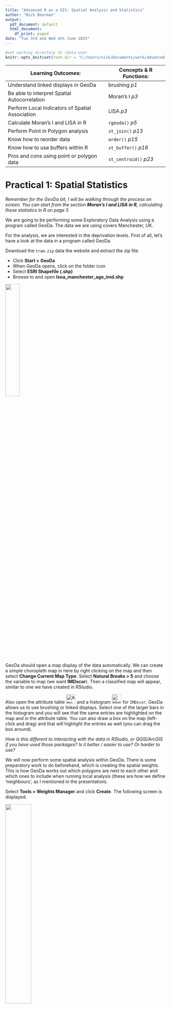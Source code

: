 ```yaml
---
title: "Advanced R as a GIS: Spatial Analysis and Statistics"
author: "Nick Bearman"
output:
  pdf_document: default
  html_document:
    df_print: paged
date: "Tue 3rd and Wed 4th June 2025"
---
```


```r
#set working directory to /data-user
knitr::opts_knit$set(root.dir = 'C:/Users/nick/Documents/work/advanced-r-gis/data-user')
```

Learning Outcomes: | Concepts & R Functions:  
-------- | --------  
Understand linked displays in GeoDa |  brushing *p1*  
Be able to interpret Spatial Autocorrelation | Moran's I *p3* 
Perform Local Indicators of Spatial Association | LISA *p3*  
Calculate Moran's I and LISA in R | `rgeoda()` *p5*
Perform Point in Polygon analysis | `st_join()` *p13*
Know how to reorder data | `order()` *p15*  
Know how to use buffers within R  | `st_buffer()` *p16*   
Pros and cons using point or polygon data | `st_centroid()` *p23*
<!-- Tables have a max line length, if it is too long, the table gets shrunk -->


# Practical 1: Spatial Statistics

*Remember for the GeoDa bit, I will be walking through the process on screen. You can start from the section **Moran's I and LISA in R**, calculating these statistics in R on page 5*

We are going to be performing some Exploratory Data Analysis using a program called GeoDa. The data we are using covers Manchester, UK. 

For the analysis, we are interested in the deprivation levels. First of all, let's have a look at the data in a program called GeoDa.

Download the `tram.zip` data the website and extract the zip file. 

- Click **Start > GeoDa** 
- When GeoDa opens, click on the folder icon 
- Select **ESRI Shapefile (.shp)** 
- Browse to and open **lsoa_manchester_age_imd.shp** 

![](images/geoda-file-open-shape-file.png){ height=30% }



GeoDa should open a map display of the data automatically. We can create a simple choropleth map in here by right clicking on the map and then select **Change Current Map Type**. Select **Natural Breaks > 5** and choose the variable to map (we want **IMDscor**). Then a classified map will appear, similar to one we have created in RStudio. 

Also open the attribute table ![Attribute Table](images/attribute-table.png){ height=30 } and a histogram ![Histogram](images/histogram.png){ height=30 } for `IMDscor`. GeoDa allows us to use brushing or linked displays. Select one of the larger bars in the histogram and you will see that the same entries are highlighted on the map and in the attribute table. You can also draw a box on the map (left-click and drag) and that will highlight the entries as well (you can drag the box around). 

*How is this different to interacting with the data in RStudio, or QGIS/ArcGIS if you have used those packages? Is it better / easier to use? Or harder to use?*

We will now perform some spatial analysis within GeoDa. There is some preparatory work to do beforehand, which is creating the spatial weights. This is how GeoDa works out which polygons are next to each other and which ones to include when running local analysis (these are how we define 'neighbours', as I mentioned in the presentation).

Select **Tools > Weights Manager** and click **Create**.  The following screen is displayed. 

![](images/weights.png){ height=40% }

- Select **Add ID Variable...** and accept the default name.  
- You now need to choose the neighbourhood weight method.  Select **Queen contiguity** and click **Create**.  
- The neighbourhood weight matrix is saved in a file.  A suggested name is given.  This is the LSOA shape file name with a suffix of .gal.  Select **Save** and after a few seconds you should see a message **Weights file `lsoa_manchester_age_imd.gal` created successfully**.  
- Click **OK** on this window and **Close** on the Weights File Creation window. The Weights Manager window should show the details of the neighbours you have just selected. 

Click ![](images/histogram-button.png){ height=20 } within the Weights Manager window and you can see how many neighbours each polygon has. In my data, five is the most common number of neighbours. Close this and open the **Connectivity Map**, which shows the neighbours for each polygon. Close this and the Weights Manager when you are happy with it. 

## Moran's I

We can now start to explore the spatial patterns of the model we want to develop.  Click on the **Space** item on the GeoDa menu.  First we are going to look at the global indicator of spatial autocorrelation.  Select the first menu item **Univariate Moran's I**.  A list of variables is displayed.  Choose the `IMDscor` variable.  Select the weights file we created earlier. 

![](images/morans-i.png){ height=40% }

A new window opens with a scatter plot of the IMDscor variable and the lagged IMDscor variable.  The lagged IMDscor variable is the value of the IMD Score for the selected neighbourhood and its neighbours as defined when we set the spatial weights.  The scatter-plot suggests a positive correlation between the variables.  This means that there is a weak positive spatial autocorrelation. It has a value of 0.549 confirming this positive spatial autocorrelation. We will now look at the local indicators of spatial association.  

## Local Indicators of Spatial Association (LISA)

- Select **Space > Univariate Local Moran's I**. 
- Select the `IMDscor` variable from the list displayed and select the weights file used earlier (it should be selected automatically). 
- A screen with three check boxes is shown.  Check all three and click **OK**.  A number of windows are produced. 
- The scatter plot is the same as we produced in the previous section. The two maps shown below are produced.  You will probably need to expand them to full screen to see the legends and patterns displayed. 

![](images/lisa.png){ height=35% }

The first map shows the extent to which neighbouring areas are clustered:  
  
- red areas are neighbourhoods with a high proportion of deprived areas surrounded by similar neighbourhoods 
- darker blue areas are neighbourhoods with a low proportion of deprived areas surrounded by similar neighbourhoods 
- lighter blue areas are neighbourhoods with a low proportion of deprived areas surrounded by neighbourhoods with a high proportion of deprived areas 
- pink areas are neighbourhoods with a high proportion of deprived areas surrounded by neighbourhoods with a low proportion of deprived areas 
- white areas are neighbourhoods where the surrounding neighbourhoods do not generate a statistically significant relationship. 

The second map shows the level of statistical significance.  The values are 0.05, 0.01 and 0.001.

We can see that areas of high and low deprivation cluster together.

Now that we have the clustering output, we can save these to the shapefile and then load them into R to map or to do other analysis. *Moving data from one GIS application to another is something that happens regularly with many of the projects I am working on!* 

Right click on the map and choose **Save Results**. Tick all three boxes (to save all of the results). This will create a new variable in the shapefile for each of the results we are saving. It should look like this:

![](images/save-lisa.png){ height=20% }

Open the attribute table within GeoDa ![](images/attribute-table.png){ height=20 } and you can see the three new variables on the right hand side of the table. Click the Save button ![](images/save.png){ height=20 } to save the updated shapefile. 

## Moran's I and LISA in R (optional exercise)

There is a library for R, that allows us to do many of the GeoDa analyses inside R. It is called `rgeoda` and more details are at: 
https://geodacenter.github.io/rgeoda/. There is also a very good tutorial at https://geodacenter.github.io/rgeoda/articles/rgeoda_tutorial.html which I'd recommend if you are interested in more details. 

To mirror the Moran's I and LISA analysis we did in GeoDa, load the libraries. Remember to install the `rgeoda` package if you need to: 

```r
library(rgeoda)
library(sf)
library(tmap)
```

Load the `lsoa_manchester_age_imd.shp` file from the `trams.zip` file:


```r
#read in shapefile
manchester_lsoa <- st_read("lsoa_manchester_age_imd.shp")
```

Calculate the spatial weights: We are using Queen weights by default, but there are also many other options. 

```r
# Calculate Spatial Weights
queen_w <- queen_weights(manchester_lsoa)
summary(queen_w)
```

If we want to, we can integrate the neighbours of a specific polygon:


```r
# To access the details of the weights: e.g. list the neighbours of a specified observation:
nbrs <- get_neighbors(queen_w, idx = 1)
cat("\nNeighbors of the 1-st observation are:", nbrs)
```

We can replicate the Moran's I scatter plot in R. This is not built into the RGeoDa library, so there is a bit of leg work to replicate it. *If you are interested in the background, have a look at https://github.com/GeoDaCenter/rgeoda/issues/41*. 

Our Moran's I scatter plot in GeoDa is the imd value on the x axis, and the lagged imd value on the Y axis. The lagged IMD value is the average value for each LSOA's neighbour, as defined using the neighbourhood tools earlier. This is termed the spatial lag (neighbourhood's average value) and we calculate this based on the weights we have just calculated:

```r
lag <- spatial_lag(queen_w, manchester_lsoa['IMDscor'])
```
```r
lag
```

`lag` is now our lagged value (Y axis). `manchester_lsoa$IMDscor` is our IMD score (X axis). 

Unfortunately they are not in the same format. The `lag` variable is a `list` and we need to make it an integer. 

```r
#unlist
lag <- as.integer(unlist(lag))
#extract data
imd <- manchester_lsoa$IMDscor
```
```r
#plot graph
plot(imd,lag)
```

In GeoDa the values are also rescaled, and we can do this with the `scale()` function:

```r
plot(scale(imd),scale(lag))
```

We also need to calculate the Moran's I value. This is the correlation between the IMD data (`imd`) and the lagged data (`lag`) multiplied by the standard deviation of the lagged data divided by the standard deviation of the imd data. 

```r
#Calculate Moran's I value
I <- cor(imd, lag) * sd(lag) / sd(imd)
```

We can then add this to the plot:
```r
plot(scale(imd),scale(lag), main = paste0("Moran's I: ",round(I,3)))
#add line
abline(0,I, col = "red")
```

We can also perform our LISA calculation. We need to extract the column we want to use (`IMDscor`) and then use that with the existing weights variable:

```r
# Calculating Local Indicators of Spatial Association–LISA
# Local Moran

manchester_IMD <- manchester_lsoa["IMDscor"]
lisa <- local_moran(queen_w, manchester_IMD)
```

This `lisa` object contains all of the results, and we can access them using a number of commands:

```r
#Get the values of the local Moran's I
lms <- lisa_values(gda_lisa = lisa)
```

```r
lms
```

```r
#get the pseudo-p values of significance of local Moran computation, the green significance map
pvals <- lisa_pvalues(lisa)
```

```r
pvals
```

```r
#get the cluster indicators of local Moran computation, the blue-red map values
cats <- lisa_clusters(lisa, cutoff = 0.05)
```

```r
cats
```

These are stored as values of `1` to `5`, accessible through:

```r
lbls <- lisa_labels(lisa)
lbls
```
*Formally, there are also values `6 Undefined` and `7 Isolated` although they are rarely used, and not present in our data for Greater Manchester.* 

We can use the `table()` command to see how many entries of each there are in the `cats` variable:

```r
table(cats)
```

We can also then map our data:

```r
#join labels on to the data
  manchester_lsoa$lisaCats <- cats

# access colours and labels
  lisa_colors <- lisa_colors(lisa)
  lisa_labels <- lisa_labels(lisa)
```
```r
#draw map
tm_shape(manchester_lsoa) +
  tm_polygons(fill = "lisaCats",
              fill.scale = tm_scale_categorical(values = lisa_colors[1:5], 
                                                labels = lisa_labels[1:5]))
```

We have restricted the colours and labels to the first five (`[1:5]`) because we do not need numbers `6` and `7` for this data. 

For more information on the mapping, see the tutorial at https://geodacenter.github.io/rgeoda/articles/rgeoda_tutorial.html#exploratory-spatial-data-analysis. 

\newpage

# Practical 2: Spatial Decision Making

We are going to be looking at a range of data for the tram system in Greater Manchester using spatial joins and spatial overlays RStudio. 

Now is a good time to remind you about using scripts (i.e. make sure you use one!). It's also a good idea to use the project facility within RStudio. To do this, open RStudio, click **File > New Project...**. Then click **New Directory > Empty Project**, select a folder (e.g. Documents) and then type a new folder name where the project will be saved. Finally click **Create Project**. This will be your working directory. Projects allow RStudio to keep related files (e.g. scripts) together. 

### Plotting maps

First, we are going to plot our data. This is a quick recap from previous work, but it is worth doing. Let's load the libraries we need. 

```r
library(sf)
library(tmap)
```

We are also going to be using data from `tram.zip`. Download and extract the data into your working directory. 

Next, read in some data and plot the data.

```r
#read in data
  manchester_lsoa <- st_read("lsoa_manchester_age_imd.shp")
  
```

```r
#plot data
  qtm(manchester_lsoa)
```

Also, checkout what attributes we have in the data:

```r
  head(manchester_lsoa)
```

We have a selection of different columns here. Of particular note are the `IMDscor`, `IMDrank` and `IMDdecl` columns - containing IMD data (score, rank and decile). We also have the total number of people in each LSOA (`AllUslR`) and the population in a range of age groups. The age data we have used before - see [Introduction to Spatial Data & Using R as a GIS](https://github.com/nickbearman/intro-r-spatial-analysis) course for details.  

The IMD data is new. This is the Index of Multiple Deprivation, and consists of a measure of deprivation for each LSOA. <!-- More details on IMD --> 

*There are 3 measures in this data - the IMD score, rank and decile. We will primarily be using the score, where the area with the highest score is the most deprived (with a rank of 1 and in the first decile).*

We can map this data by adapting our mapping code:

```r
tm_shape(manchester_lsoa) +
  tm_polygons(fill = "IMDscor",
              fill.scale = tm_scale_intervals(values = "brewer.blues", n = 6, style = "jenks"),
              fill.legend = tm_legend(title = "IMD Score"))
```

Now we have a map of IMD by LSOA in Greater Manchester. 

*You may have noticed we are using the 2011 Census LSOA boundaries. This is because the IMD data (from 2019) are only available in these boundaries, they have not been updated yet for the 2021 Census LSOA boundaries. Only 3.1% of LSOA boundaries have changed between the two censuses https://www.ons.gov.uk/peoplepopulationandcommunity/healthandsocialcare/healthandwellbeing/articles/generalhealthbyagesexanddeprivationenglandandwales/census2021.*

*The next version of the IMD for England is due out in late 2025 or 2026 and usually Wales, Scotland and NI follow soon after that. More details at https://ocsi.uk/2023/07/10/we-are-updating-the-english-indices-of-deprivation/ if you are interested.*

## Public Transport Services

Public transport has an important role to play in tackling deprivation. We can use RStudio to see where the trams in Manchester run and how they relate to deprived areas. 
We have a selection of tram data available in the `tram.zip` file we downloaded earlier. 
  
Load the tram line data:
  
```r
# read in tramlines
  tramlines <- st_read("Metrolink_Lines_Functional.shp")
```

The tram line data are just context for us at the moment. Have a look at them using `qtm()` and `head()` and then we can move on to the tram station data. 

We also need the tram stations, which are only available as a CSV file with Eastings and Northings:

```r
#read in CSV with tram station locations
  stations_CSV <- read.csv("TfGMMetroRailStops.csv", header = TRUE)
```

It should look like this:

```r
head(stations_CSV)
```

This data file actually contains both Railway stations and Tram stations. For this work, we only need the tram station data, so let's create a subset. Have a look at the data:

```r
View(stations_CSV)
```

`View()` is a handy function that allows us to view the data in a scrollable window. Very useful for data exploration. Note that there is a column called `NETTYP` (third from the right) which has two values - `M` for Metrolink station and `R` for railway station. 

We can use the `which()` function to select out which rows are metrolink stations:

```r
which(stations_CSV$NETTYP == "M")
```

However this just gives us a list of numbers - in fact, the index numbers. If we run `stations_CSV[92,]` it will show us just row 92, a Metrolink station called `Abraham Moss`. 

We can use this to do a subset of the data - select out these ones, and save them as a new variable:

```r
#subset out Metrolink stations
metrolink_stations_CSV <- stations_CSV[which(stations_CSV$NETTYP == "M"),]
```
```r
head(metrolink_stations_CSV)
```

We now need to convert this to a `sf` layer, like we did with the crime data in the Introduction course. 

From `head(metrolink_stations_CSV)`, we can see that the data consists of a number of columns, each with a heading. Two of these are called **GMGRFE** and **GMGRFN**. These are the columns that give the coordinates (Eastings, column ending in `E` and Northings, column ending in `N`) in the British National Grid Coordinate Reference System of each station. 

There are also other columns, with various information. At the moment, the data is just in a data frame object - not any kind of spatial object. The numbers in the columns are just numbers. R doesn't know they are coordinates (and therefore spatial data) until we explicitly tell it.

To turn it into a spatial layer, enter the following:

```r
#make as a sf layer
tram_stations <- st_as_sf(metrolink_stations_CSV, coords = c('GMGRFE', 'GMGRFN'), crs = 27700)
```

This function `st_as_sf()` is a generic function allowing us to create `sf` objects. In this case it takes the `metrolink_stations_CSV` variable, extracts the coordinates `coords = c('GMGRFE', 'GMGRFN')` and sets the CRS to British National Grid `crs = 27700`. 

Try `head(tram_stations)` to see the attribute table, similar to earlier. We can also plot the tram stations, with the tram lines for context:

```r
#plot just tram stations
tm_shape(tram_stations) +
  tm_dots(points.only = "ifany", fill = "darkred") 
```

```r
#plot tram stations and tram lines, for context
tm_shape(tram_stations) +
  tm_dots(points.only = "ifany", size = 0.4, fill = "darkred") +
  tm_shape(tramlines) +
  tm_lines(col = "black")
```

We can also plot the data, on top of the Greater Manchester LSOAs. We will be making use of this in the next section. 

```r
#plot tram stations and LSOAs
tm_shape(tram_stations) +
  tm_dots(points.only = "ifany", size = 0.4, fill = "darkred") +
  tm_shape(manchester_lsoa) +
  tm_borders()
```

## IMD of Tram Station Catchment Areas

Now we know where the tram stations are, and we can overlay that with the LSOA data as we showed in the previous map. 

We can see what the deprivation level is at each tram station, using a point in polygon analysis. The points are the tram stations and the polygons are the LSOAs. 

```r
#spatial join
stations_in_LSOA <- st_join(tram_stations, manchester_lsoa)

#view the data
View(stations_in_LSOA)
```

At the moment, we have just picked one tram stations for each LSOA. Most LSOAs only have one tram station in them, so this isn't a problem. 

However some LSOAs will have more than one tram station in them. We can see this by counting how many tram stations are in each LSOA: 

*We will need to use the `dplyr` library for this - make sure you install it if you haven't got it already*

```r
#count stations in LSOA
library(dplyr)
stations_in_LSOA_count <- count(as_tibble(stations_in_LSOA), NAME)
```

The easiest way to view this is to open it in a `View()` tab:

```r
View(stations_in_LSOA_count)
```

We can then also sort the columns - click on the arrows by the **n** column. ![](images/arrows.png){ height=20 } You can see several LSOAs have more than one tram station within them, e.g. Manchester 054C. 

If you look for Manchester 054C in the `stations_in_LSOA` variable - again, easiest in a `View()` tab and reorder the data - then you can see the LSOA Manchester 054C is listed three times, against each tram station it is in: **Exchange Square, Market Street and Victoria**. 

We can also do this visually - which might make it easier to see what is going on. We can plot a map on one LSOA to see now many tram stations there are. 

First of all we need to know which LSOA we are interested in. R uses indexes to identify things. So we know Manchester 054C has more than one station in it. We can use `which()` to find out the index of Manchester 054C.

```r
which(manchester_lsoa$NAME == "Manchester 054C")
```
Which will tell us it is `1643`. We can then plug this into some map code:

```r
#example of LSOA with more than one tram station in
tm_shape(manchester_lsoa[1643,]) +
  tm_borders() +
  tm_shape(tram_stations) +
  tm_dots(size = 0.4, fill = "darkred") +
  tm_shape(manchester_lsoa) +
  tm_borders(col = "grey") +
  tm_shape(tramlines) +
  tm_lines(col = "black")
```

Here we see the tram stations (red dots) the tram line (black) and the LSOA boundaries (grey). *Remember the order of the map layers is key - the first one (in this case `tm_shape(manchester_lsoa[1643,])`) sets what is shown on the map, and then the rest are added in order, first to last.* 

This is not a specific problem at the moment, as each tram station has one LSOA linked with it - but we will come back to this later on. 


## Showing Most and Least Deprived Stations

So how do we show the stations with the most and least deprived LSOAs on the map? When reordering bits in the `View()` tab is useful for exploring, this isn't saved. We can use a different function to do this. 

There is an `order()` function in R that allows us to reorder data. This is particularly useful if we want to display the 10 most and 10 least deprived stations! This code below reorders the data within the existing variable.

```r
stations_in_LSOA <- stations_in_LSOA[order(stations_in_LSOA$IMDscor, decreasing = TRUE), ]
```

We can then plot the top and bottom 10 stations. Note that there are 99 stations in our data frame, so `[1:10,]` gives us the top ten (most deprived) and `[89:99,]` will give us the bottom ten (least deprived):

```r
#plot all stations
tm_shape(stations_in_LSOA) +
  tm_dots(size = 0.4, fill = "darkred")
```

```r
#show top / bottom stations
tm_shape(stations_in_LSOA) +
  tm_dots(size = 0.4, fill = "darkred") +
  tm_shape(stations_in_LSOA[1:10,]) +
  tm_dots(size = 0.4, fill = "red") +
  tm_shape(stations_in_LSOA[89:99,]) +
  tm_dots(size = 0.4, fill = "blue")
```
  
So, which tram stop is the most deprived? and which is the least deprived?
  
## Tram Stop Buffers

Currently we have been looking at just the LSOA each tram stop is within. However if we overlay each tram stop (as a point) we can see that assuming that people come from the LSOA it is in might not be a good idea. A good example is the St Werburgh's Road tram stop. We can map this using the same principle as we did to map one LSOA earlier:

```r
#which index do we need?
which(tram_stations$RSTNAM == "St Werburgh's Road")
#map them
tm_shape(tram_stations[c(84,19,94),]) +
  tm_dots(size = 0.4, fill = "darkred") +
  tm_shape(manchester_lsoa) +
  tm_polygons(fill = "IMDscor",
              fill.scale = tm_scale_intervals(values = "brewer.blues", style = "jenks"),
              fill.legend = tm_legend(title = "IMD Score")) +
  tm_shape(tram_stations[84,]) +
  tm_dots(size = 0.4, fill = "red") +
  tm_shape(tramlines) +
  tm_lines(col = "black")
```

Here, we have St Werburgh's Road (in red) and the surrounding LSOAs, coloured in blue to represent their IMD (dark blue = more deprived). However we don't know whether users of the tram come from the LSOA to the east (dark blue), south (light blue) or north (mid blue). In fact, they probably come from all three LSOAs. 

<add example to powerpoint>

we could look at the LSOAs that are within a set distance (for example a 15 minute walk) of each tram stop. How would this help?

To look at the LSOAs within a set distance, we can use a tool called a buffer. This creates a circle at a set distance around a point. 

So how big a buffer should we create? How far are people likely to walk to get to their nearest tram stop? Let's say people will walk for 15 min. At a speed of 3 mph, this is equal to about 1.2km. We can use the `st_buffer()` function to generate a buffer of 1.2km (1200 m). 

```r
#plot the tram stations
  qtm(tram_stations)
```
```r
#calculate the buffer (distance is 1200 meters)
  tram_stations_1200_buffer <- st_buffer(tram_stations, 1200)
```
```r
#plot the buffer
  qtm(tram_stations_1200_buffer)
```

```r
tm_shape(tram_stations_1200_buffer[84,]) +
  tm_polygons(fill_alpha=0) + 
  tm_shape(tram_stations[c(84,19,94),]) +
  tm_dots(size = 0.4, fill = "darkred") +
  tm_shape(manchester_lsoa) +
  tm_polygons(fill = "IMDscor",
              fill.scale = tm_scale_intervals(values = "brewer.blues", style = "jenks"),
              fill.legend = tm_legend(title = "IMD Score")) +
  tm_shape(tram_stations_1200_buffer[84,]) +
  tm_polygons(fill_alpha=0.3) + 
  tm_shape(tramlines) +
  tm_lines(col = "black") +
  tm_shape(tram_stations) +
  tm_dots(size = 0.4, fill = "black") + 
  tm_shape(tram_stations[84,]) +
  tm_dots(size = 0.4, fill = "red") 
```

This shows St Werburgh's Road (in red) and other tram stations in black. Clearly this buffer is too big - not everyone in this buffer would go to St Werburgh's Road. So we need to make the buffer a bit smaller. This might be different on stations further out in the network - and we could have different sized buffers for each station, either based a) on the location of the neighbouring stations or b) even a survey of passengers at each station. This highlights some of the issues of working with a model like this. 

Anyway, a buffer size of 600m seems a reasonable compromise:

```r
tram_stations_buffer <- st_buffer(tram_stations, 600)

tm_shape(tram_stations_buffer[c(84,19,94),]) +
  tm_polygons(fill_alpha=0) + 
  tm_shape(tram_stations[c(84,19,94),]) +
  tm_dots(size = 0.4, fill = "darkred") +
  tm_shape(manchester_lsoa) +
  tm_polygons(fill = "IMDscor",
              fill.scale = tm_scale_intervals(values = "brewer.blues", style = "jenks"),
              fill.legend = tm_legend(title = "IMD Score")) +
  tm_shape(tram_stations_buffer) +
  tm_polygons(fill_alpha=0.3) + 
  tm_shape(tramlines) +
  tm_lines(col = "black") +
  tm_shape(tram_stations) +
  tm_dots(size = 0.4, fill = "black") + 
  tm_shape(tram_stations[84,]) +
  tm_dots(size = 0.4, fill = "red") 
```

```r
tram_stations_buffer <- st_buffer(tram_stations, 600)
```


We now have the buffers (the circles) for each tram station. See how our 600m buffer around a tram station covers a number of different LSOAs. Additionally a few LSOAs are completely covered, and most are only partially covered by the buffers. 

There are a number of different ways we can look at how the buffers and LSOAs relate to one another. We are going to look at a quite simple approach - convert the LSOAs to points and for each buffer use a point in polygon analysis to take the average deprivation level of the LSOAs (points) within the buffer. 

**There are a number of limitations with this method and this is something to think about as you work through this process: how could you do the analysis differently in the future?**

*We will also discuss some alternative approaches later in the practical.*

First, we need to convert the LSOA polygons into points. Fortunately, there is a function `st_centroid()` which will do this for us. This calculates the centre point (centroid) for each LSOA. The function creates a `sf` data frame.

```r
#convert polygons to points  
  manchester_lsoa_points <- st_centroid(manchester_lsoa) 
```
```r
#plot points
  qtm(manchester_lsoa_points)
#plot points and LSOA
tm_shape(manchester_lsoa) +
  tm_borders(col = "red") +
  tm_shape(manchester_lsoa_points) +
  tm_dots(size = 0.3, fill = "darkred") 
```

We also still have the IMD data in the variable:

```r
View(manchester_lsoa_points)
```

Now we have the train stations buffers as polygons and the LSOAs as points (as shown in the plot above). We can do the overlay manually by plotting the different data sets on top of one another. 

This is a (simpler) version of the map:

```r
#map of one station buffer with LSOA points in it
tm_shape(tram_stations_buffer[c(84),]) +
  tm_polygons(fill_alpha=0) +
  tm_shape(manchester_lsoa) + 
  tm_polygons() + 
  tm_shape(tram_stations[c(84),]) +
  tm_dots(size = 0.4, fill = "darkred") +
  tm_shape(manchester_lsoa_points) +
  tm_dots(size = 0.3, fill = "darkgreen") +
  tm_shape(tram_stations_buffer) +
  tm_polygons(fill_alpha=0)
```

This is a bit more complex, but shows the data better. Feel free to skip if you want to!

```r
tm_shape(tram_stations_buffer[c(84,19,94),]) +
  tm_polygons(fill_alpha=0) + 
  tm_shape(tram_stations[c(84,19,94),]) +
  tm_dots(size = 0.4, fill = "darkred") +
  tm_shape(manchester_lsoa) +
  tm_polygons(fill = "IMDscor",
              fill.scale = tm_scale_intervals(values = "brewer.blues", style = "jenks"),
              fill.legend = tm_legend(title = "IMD Score")) +
  tm_shape(manchester_lsoa_points) +
  tm_dots(size = 0.3, fill = "darkred") +
  tm_shape(tram_stations_buffer) +
  tm_polygons(fill_alpha=0.3) + 
  tm_shape(tramlines) +
  tm_lines(col = "black") +
  tm_shape(tram_stations) +
  tm_dots(size = 0.4, fill = "black") + 
  tm_shape(tram_stations[84,]) +
  tm_dots(size = 0.4, fill = "red") 

```

The map just shows how the data relate to each other. However, to link the two we need to do a spatial join. This is similar to what we did earlier. 

```r
#st_join is a left join
#join each station to the LSOAs within the buffer
  tram_stations_IMD <- st_join(tram_stations_buffer, manchester_lsoa_points)
  View(tram_stations_IMD)
```

Each station (`tram_stations_buffer`) is listed multiple times - one for each LSOA (`manchester_lsoa_points`) which falls within the buffer. We can group this:

```r
#group by Station, take average IMDscore. 
  station_LSOA_IMD <- tram_stations_IMD %>% group_by(RSTNAM) %>% summarise(mean(IMDscor)) 
#view the average IMD score for each station
View(station_LSOA_IMD)
```
```r
qtm(station_LSOA_IMD)
```

**If R can't find `summarise()` try (re)loading the `dplyr` library: `library(dplyr)`. This is where the `summarise()` function lives.**

The `%>%` command (known as a pipe) is a piece of code from the tidyverse. It allows you to pass the output from one function in to another function. This is sometimes known as chaining commands together. Here, we take `tram_stations_IMD`, pass it to `group_by(RSTNAM)` and then pass on to `summarise(mean(IMDscor))`. 

Now we have each station buffer listed once, with the average IMD score (`mean(IMDscor)`). Currently they are still the buffers, which won't make sense to map, so we can convert them back to points (centroids):

```r
#still buffers (of each station), so convert to points (centroids)
station_LSOA_IMD_pt <- st_centroid(station_LSOA_IMD)
```
```r
qtm(station_LSOA_IMD_pt)
```

Now we can map them with the IMD score:

```r
tm_shape(station_LSOA_IMD) +
  tm_polygons(fill = "mean(IMDscor)",
              fill.scale = tm_scale_intervals(values = "brewer.blues", style = "jenks"),
              fill.legend = tm_legend(title = "IMD Score")) +
  tm_shape(station_LSOA_IMD_pt) +
  tm_dots(size = 0.2, fill = "darkred")
```

We can then reorder them, and map them according to the IMD:

```r
#reorder, most deprived at the top
station_LSOA_IMD_pt_ordered <- station_LSOA_IMD_pt[order(station_LSOA_IMD_pt$`mean(IMDscor)`, 
            decreasing = TRUE), ]

head(station_LSOA_IMD_pt_ordered)

#plot map of average IMD score by station (top 10 in Red, bottom 10 in Blue)
tm_shape(station_LSOA_IMD) +
  tm_polygons(fill = "mean(IMDscor)",
              fill.scale = tm_scale_intervals(values = "brewer.blues", style = "jenks"),
              fill.legend = tm_legend(title = "IMD Score")) +
  tm_shape(station_LSOA_IMD_pt_ordered) +
  tm_dots(size = 0.2, fill = "darkred") +
  tm_shape(station_LSOA_IMD_pt_ordered[1:10,]) +
  tm_dots(size = 0.2, fill = "red") +
  tm_shape(station_LSOA_IMD_pt_ordered[89:99,]) +
  tm_dots(size = 0.2, fill = "blue")

```


We now have the average deprivation for each tram stop. 
**What problems might there be with this method?**

**How is this different to our previous measure?** 

- Discuss your results with a neighbour. How could the deprivation be calculated differently? 

There are many different ways to improve this analysis. If you want, have a go at one or two of the options below:

- Try running the analysis with a different buffer. How easy is this within R to change the buffer to 1km (1000m) compared to another GIS? 
- We calculated the average (`mean(IMDscor)`) IMD score for each tram station catchment area. Are there better measures for quantifying who has access, given we are interested in looking at access for the most deprived areas. Would `max(IMDscor)`, to show the most deprived LSOA, be more useful? Can you update the code for this?

Next up we have two optional exercises: **Polygon Polygon Overlay** and **Future Tram Expansion**. Do try one, or both of these, if you have time. 


## Polygon Polygon Overlay (optional exercise)

When we looked at which LSOAs were in the catchment area, we converted the polygons to points, and then either the LSOA was in the catchment area of the tram station, or it was not in the catchment area. However when we look at the LSOA polygons, it is clear many are only partly in the catchment area. Could we include this in our analysis somehow? 

*An interesting aside is is there any benefit to including this in our analysis? We have already estimated the walking distance, which has it's pros and cons. Is including the polygon LSOAs worth the extra time and effort? For the moment we will say yes, but this is always something to keep in mind.*

One potential way to more accurately represent the population who are within the tram station catchment areas is to use a weighted area calculation. This involves calculating the area of the LSOA that is inside the buffer (e.g. 68%) then incorporate this into the overall average using a weighted approach (e.g. 68% of the IMD score for that LSOA).

*This is a very common approached used with population, e.g. if 68% of the LSOA area is within the buffer zone, then it makes sense to assume 68% of the population could make use of the tram station.*

We can extend this to IMD score, with the assumption if 68% of one deprived area is within the tram station catchment area, but 100% of a different area is within the catchment area of a different tram station, it is more important to prioritise the deprived area with 100% coverage than the one with 68% coverage. Therefore a 100% weight is given to one, and only a 68% weight is given to another. 

So how can we do this in R? When faced with a question like this, often Stack Exchange has some useful posts. Have a read of this post http://gis.stackexchange.com/questions/140504/extracting-intersection-areas-in-r for some interesting suggestions, particularly using the `sf` library at the bottom of the post. 

Have a go at writing the code. The function `st_intersection()` is the key one you need to use. 

*The answers are provided in `st_intersection_code.R` if you want to have a look. Try working out the code yourself first though!*

## Future Tram Expansion (optional exercise)

We can extend this principle to look at groups of tram stops (either using just the stop location, or the buffer approach. For example, let's say there are some prospective new tram routes which could be built (see `future_tramlines.geojson` and `future_tramstops.shp`).

Load the `future_tramlines.geojson`, which is available as a GeoJSON file. This is a different type of file to a shape file and is an XML based format (open it in Notepad if you are interested in how it is structured). `st_read()` can read all sorts of file formats, so we can adapt the code easily.   
  
```r
#read in tramline data
  future_tramlines <- st_read(dsn = "future_tramlines.geojson")
#read in tramline data
  future_tramstops <- st_read(dsn = "future_tramstops.shp")
```

When combined with the `future_tramstops.shp` file, we can see we have three different areas for expansion: Stockport Extension, Airport western loop and Port Salford. 

```r
# plot data
tm_shape(future_tramlines) +
  tm_lines() +
tm_shape(future_tramstops) +
  tm_dots(size = 0.4)
```


There is only funding to build one route, and we need to chose which one to build. For this exercise we are going to say that the route that gives access to the most deprived area(s) will be our recommended route (obviously there are many other factors that could be involved!). 

**Analyse the prospective new routes to see which reaches the areas with highest deprivation levels.**

-----

  
This practical was written using GeoDa 1.22.0.4 (9 Oct 2023), R 4.3.0 (2023-04-21) and RStudio 2023.06.0 by Dr. Nick Bearman (nick@nickbearman.com). It has also been tested in R 4.3.2 (2023-10-31) and RStudio 2023.09.1 (RStudio Cloud).

This work (Advanced R as a GIS: Spatial Analysis and Statistics) is licensed under the Creative Commons Attribution-NonCommercial-ShareAlike 4.0 International License. To view a copy of this license, visit http://creativecommons.org/licenses/by-nc-sa/4.0/. <img style="height:22px!important;margin-left:3px;vertical-align:text-bottom;" src="https://mirrors.creativecommons.org/presskit/icons/cc.svg?ref=chooser-v1"><img style="height:22px!important;margin-left:3px;vertical-align:text-bottom;" src="https://mirrors.creativecommons.org/presskit/icons/by.svg?ref=chooser-v1"><img style="height:22px!important;margin-left:3px;vertical-align:text-bottom;" src="https://mirrors.creativecommons.org/presskit/icons/nc.svg?ref=chooser-v1"><img style="height:22px!important;margin-left:3px;vertical-align:text-bottom;" src="https://mirrors.creativecommons.org/presskit/icons/sa.svg?ref=chooser-v1">

The latest version of the PDF is available from https://github.com/nickbearman/advanced-r-gis. This is v7.1 and this was created on `r format(Sys.time(), '%d %B %Y')`.


